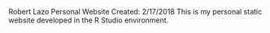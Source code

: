 Robert Lazo
Personal Website
Created:  2/17/2018 
This is my personal static website developed in the R Studio environment.
